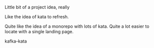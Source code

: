 Little bit of a project idea, really

Like the idea of kata to refresh.

Quite like the idea of a monorepo with lots of kata. Quite a lot easier to locate with a single landing page.

kafka-kata